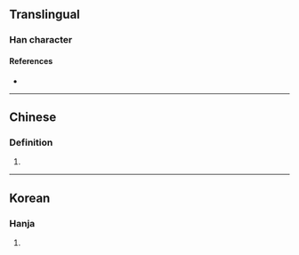 {{character info}}
==Translingual==

===Han character===
{{Han char|rn=9|rad=人|as=17|sn=19|four=|canj=OIOP|ids=⿰亻應}}

====References====
* {{Han ref|kx=0121.291|dkj=|dj=|hdz=|uh=34A3|ud=13475|bh=|bd=}}

----

==Chinese==
{{zh-forms|s=𬾖}}

===Definition===
{{zh-hanzi}}

# {{rfdef|zh|sort=人09}}

----

==Korean==

===Hanja===
{{ko-hanja}}

# {{rfdef|ko|sort=人09}}